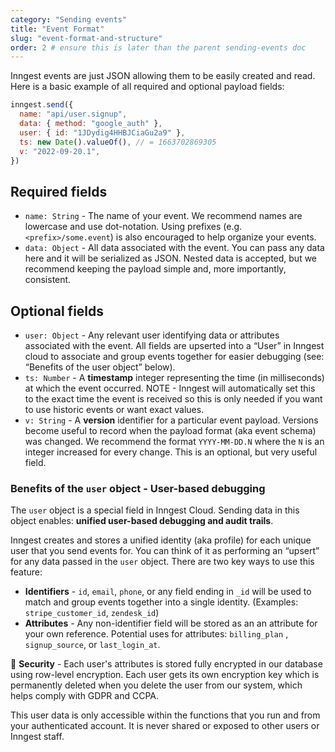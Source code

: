 ```yaml
---
category: "Sending events"
title: "Event Format"
slug: "event-format-and-structure"
order: 2 # ensure this is later than the parent sending-events doc
---
```


Inngest events are just JSON allowing them to be easily created and read. Here is a basic example of all required and optional payload fields:

```js
inngest.send({
  name: "api/user.signup",
  data: { method: "google_auth" },
  user: { id: "1JDydig4HHBJCiaGu2a9" },
  ts: new Date().valueOf(), // = 1663702869305
  v: "2022-09-20.1",
})
```

## Required fields

- `name: String` - The name of your event. We recommend names are lowercase and use dot-notation. Using prefixes (e.g. `<prefix>/some.event`) is also encouraged to help organize your events.
- `data: Object` - All data associated with the event. You can pass any data here and it will be serialized as JSON. Nested data is accepted, but we recommend keeping the payload simple and, more importantly, consistent.

## Optional fields

- `user: Object` - Any relevant user identifying data or attributes associated with the event. All fields are upserted into a “User” in Inngest cloud to associate and group events together for easier debugging (see: “Benefits of the user object” below).
- `ts: Number` - A **timestamp** integer representing the time (in milliseconds) at which the event occurred. NOTE - Inngest will automatically set this to the exact time the event is received so this is only needed if you want to use historic events or want exact values.
- `v: String` - A **version** identifier for a particular event payload. Versions become useful to record when the payload format (aka event schema) was changed. We recommend the format `YYYY-MM-DD.N` where the `N` is an integer increased for every change. This is an optional, but very useful field.

### Benefits of the `user` object - User-based debugging

The `user` object is a special field in Inngest Cloud. Sending data in this object enables: **unified user-based debugging and audit trails**.

Inngest creates and stores a unified identity (aka profile) for each unique user that you send events for. You can think of it as performing an “upsert” for any data passed in the `user` object. There are two key ways to use this feature:

- **Identifiers** - `id`, `email`, `phone`, or any field ending in `_id` will be used to match and group events together into a single identity. (Examples: `stripe_customer_id`, `zendesk_id`)
- **Attributes** - Any non-identifier field will be stored as an an attribute for your own reference. Potential uses for attributes: `billing_plan` , `signup_source`, or `last_login_at`.

<aside>
  <p>🔐 <strong>Security</strong> - Each user's attributes is stored fully encrypted in our database using row-level encryption.  Each user gets its own encryption key which is permanently deleted when you delete the user from our system, which helps comply with GDPR and CCPA.</p>

  <p>This user data is only accessible within the functions that you run and from your authenticated account. It is never shared or exposed to other users or Inngest staff.</p>
</aside>